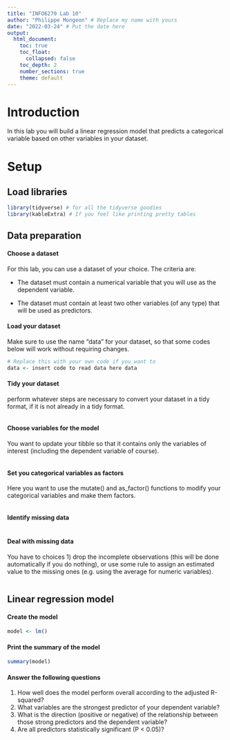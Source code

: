 ```yaml
---
title: "INFO6270 Lab 10"
author: "Philippe Mongeon" # Replace my name with yours
date: "2022-03-24" # Put the date here
output: 
  html_document:
    toc: true 
    toc_float:       
      collapsed: false
    toc_depth: 2
    number_sections: true 
    theme: default
---
```


# Introduction

In this lab you will build a linear regression model that predicts a categorical variable based on other variables in your dataset.

# Setup

## Load libraries

```r
library(tidyverse) # for all the tidyverse goodies
library(kableExtra) # If you feel like printing pretty tables
```

## Data preparation

#### Choose a dataset

For this lab, you can use a dataset of your choice. The criteria are:

-   The dataset must contain a numerical variable that you will use as the dependent variable.

-   The dataset must contain at least two other variables (of any type) that will be used as predictors.

#### Load your dataset

Make sure to use the name "data" for your dataset, so that some codes below will work without requiring changes.

```r
# Replace this with your own code if you want to
data <- insert code to read data here data
```

#### Tidy your dataset

perform whatever steps are necessary to convert your dataset in a tidy format, if it is not already in a tidy format.

```r

```

#### Choose variables for the model

You want to update your tibble so that it contains only the variables of interest (including the dependent variable of course).

```r

```

#### Set you categorical variables as factors

Here you want to use the mutate() and as_factor() functions to modify your categorical variables and make them factors.

```r

```

#### Identify missing data

```r

```

#### Deal with missing data

You have to choices 1) drop the incomplete observations (this will be done automatically if you do nothing), or use some rule to assign an estimated value to the missing ones (e.g. using the average for numeric variables).

```r

```

## Linear regression model

#### Create the model

```r
model <- lm()
```

#### Print the summary of the model

```r
summary(model)
```

#### Answer the following questions

1.  How well does the model perform overall according to the adjusted R-squared?
2.  What variables are the strongest predictor of your dependent variable?
3.  What is the direction (positive or negative) of the relationship between those strong predictors and the dependent variable?
4.  Are all predictors statistically significant (P \< 0.05)?

